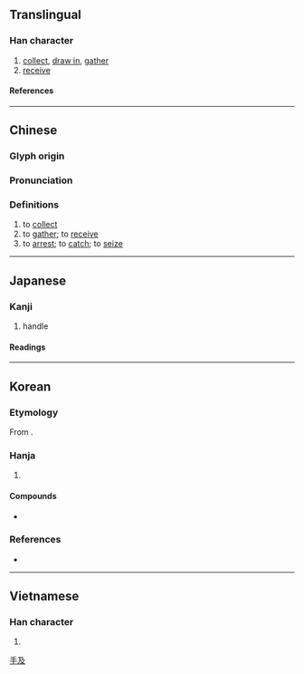 {{also|[[插]]''' (different character in Japan)'''}}
{{character info}}
==Translingual==

===Han character===
{{Han char|rn=64|rad=手|as=04|asmj+=03|sn=7|snmj+=6|four=57047|canj=QNHE|ids=⿰扌及}}

# [[collect]], [[draw in]], [[gather]]
# [[receive]]

====References====
{{Han ref|kx=0418.250|dkj=11835|dj=0765.220|hdz=31831.080|uh=6271}}

----

==Chinese==
{{zh-forms}}

===Glyph origin===
{{Han etym}}

===Pronunciation===
{{zh-pron
|m=chā,xī
|c=caap3,kap1
|h=pfs=
|md=
|mn=
|w=
|mc=y
|oc=y
|cat=
}}

===Definitions===
{{zh-hanzi}}

# to [[collect]]
# to [[gather]]; to [[receive]]
# to [[arrest]]; to [[catch]]; to [[seize]]


----

==Japanese==

===Kanji===
{{ja-kanji|grade=c|rs=手04}}

# handle

====Readings====
{{ja-readings
|on=きゅう, そう
|kun=あつか-う, こ-く, しご-く, おさ-める
}}

----

==Korean==

===Etymology===
From {{der|ko|ltc|-}} {{zh-l|*扱}}.

===Hanja===
{{ko-hanja|미치다|미칠|급}}

# {{hanja form of|급|[[handle]]}}

====Compounds====
* {{ko-l|취급|[[handling]]; [[treatment]]|取扱}}

===References===
* {{R:hanjadoc|3845}}

[[Category:CJKV simplified characters which already existed as traditional characters|手及]]

----

==Vietnamese==

===Han character===
{{vi-readings|rs=手04|reading=[[gắp]], [[tráp]], [[cắp]], [[chắp]], [[đập]], [[gấp]], [[ghép]], [[kẹp]], [[cặp]], [[chặp]], [[dập]], [[đắp]], [[gặp]], [[rấp]], [[vập]]}}

# {{rfdef|vi|sort=手04}}

{{cln|vi|Han tu}}